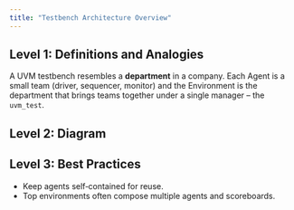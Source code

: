 ```yaml
---
title: "Testbench Architecture Overview"
---
```



## Level 1: Definitions and Analogies

A UVM testbench resembles a **department** in a company. Each Agent is a small team (driver, sequencer, monitor) and the Environment is the department that brings teams together under a single manager – the `uvm_test`.

## Level 2: Diagram

<AnimatedUvmTestbenchDiagram />

## Level 3: Best Practices

* Keep agents self‑contained for reuse.
* Top environments often compose multiple agents and scoreboards.
